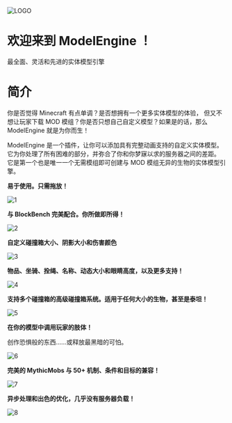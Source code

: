
![LOGO](https://git.lumine.io/mythiccraft/model-engine-4/-/wikis/Assets/Model_Engine_Banner.png)

# 欢迎来到 ModelEngine ！

最全面、灵活和先进的实体模型引擎

# 简介

你是否觉得 Minecraft 有点单调？是否想拥有一个更多实体模型的体验，
但又不想让玩家下载 MOD 模组？你是否只想自己自定义模型？如果是的话，那么 ModelEngine 就是为你而生！

ModelEngine 是一个插件，让你可以添加具有完整动画支持的自定义实体模型。
它为你处理了所有困难的部分，并弥合了你和你梦寐以求的服务器之间的差距。
它是第一个也是唯一一个无需模组即可创建与 MOD 模组无异的生物的实体模型引擎。

**易于使用。只需拖放！**

![1](https://git.lumine.io/mythiccraft/model-engine-4/-/wikis/Assets/Page/easy_to_use_small.gif)

**与 BlockBench 完美配合。你所做即所得！**

![2](https://git.lumine.io/mythiccraft/model-engine-4/-/wikis/Assets/Page/blockbench_to_meg.png)

**自定义碰撞箱大小、阴影大小和伤害颜色**

![3](https://git.lumine.io/mythiccraft/model-engine-4/-/wikis/Assets/Page/hitbox_damage_shadows.png)

**物品、坐骑、拴绳、名称、动态大小和眼睛高度，以及更多支持！**

![4](https://git.lumine.io/mythiccraft/model-engine-4/-/wikis/Assets/Page/behaviors.png)

**支持多个碰撞箱的高级碰撞箱系统。适用于任何大小的生物，甚至是泰坦！**

![5](https://git.lumine.io/mythiccraft/model-engine-4/-/wikis/Assets/Page/subhitbox.png)

**在你的模型中调用玩家的肢体！**

创作恐惧般的东西......或释放最黑暗的可怕。

![6](https://git.lumine.io/mythiccraft/model-engine-4/-/wikis/Assets/Page/player_skin.png)

**完美的 MythicMobs 与 50+ 机制、条件和目标的兼容！**

![7](https://git.lumine.io/mythiccraft/model-engine-4/-/wikis/Assets/Page/mythic.png)

**异步处理和出色的优化，几乎没有服务器负载！**

![8](https://git.lumine.io/mythiccraft/model-engine-4/-/wikis/Assets/Page/optimized.gif)